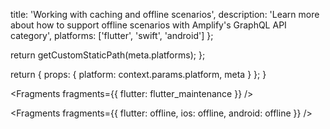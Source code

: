 
  title: 'Working with caching and offline scenarios',
  description: 'Learn more about how to support offline scenarios with Amplify's GraphQL API category',
  platforms: ['flutter', 'swift', 'android']
};

  return getCustomStaticPath(meta.platforms);
};

  return {
    props: {
      platform: context.params.platform,
      meta
    }
  };
}


<Fragments fragments={{ flutter: flutter_maintenance }} />


<Fragments fragments={{ flutter: offline, ios: offline, android: offline }} />
